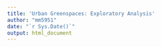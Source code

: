 ```yaml
---
title: 'Urban Greenspaces: Exploratory Analysis'
author: "mm5951"
date: "`r Sys.Date()`"
output: html_document
---
```


